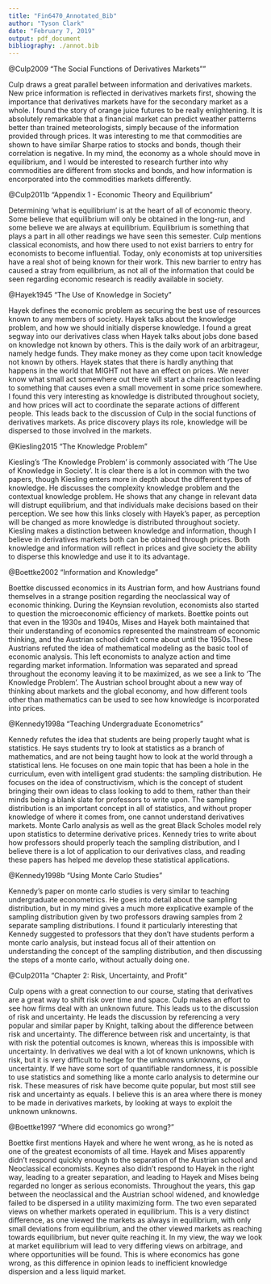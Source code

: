 ```yaml
---
title: "Fin6470_Annotated_Bib"
author: "Tyson Clark"
date: "February 7, 2019"
output: pdf_document
bibliography: ./annot.bib
---
```


@Culp2009 "The Social Functions of Derivatives Markets""

Culp draws a great parallel between information and derivatives markets. New price information is reflected in derivatives markets first, showing the importance that derivatives markets have for the secondary market as a whole. I found the story of orange juice futures to be really enlightening. It is absolutely remarkable that a financial market can predict weather patterns better than trained meteorologists, simply because of the information provided through prices.
\newline
It was interesting to me that commodities are shown to have similar Sharpe ratios to stocks and bonds, though their correlation is negative. In my mind, the economy as a whole should move in equilibrium, and I would be interested to research further into why commodities are different from stocks and bonds, and how information is encorporated into the commodities markets differently.

@Culp2011b "Appendix 1 - Economic Theory and Equilibrium" 

Determining 'what is equilibrium' is at the heart of all of economic theory. Some believe that equilibrium will only be obtained in the long-run, and some believe we are always at equilibrium. Equilibrium is something that plays a part in all other readings we have seen this semester.
\newline
Culp mentions classical economists, and how there used to not exist barriers to entry for economists to become influential. Today, only economists at top universities have a real shot of being known for their work. This new barrier to entry has caused a stray from equilibrium, as not all of the information that could be seen regarding economic research is readily available in society.

@Hayek1945 "The Use of Knowledge in Society"

Hayek defines the economic problem as securing the best use of resources known to any members of society. Hayek talks about the knowledge problem, and how we should initially disperse knowledge. I found a great segway into our derivatives class when Hayek talks about jobs done based on knowledge not known by others. This is the daily work of an arbitrageur, namely hedge funds. They make money as they come upon tacit knowledge not known by others.
\newline
Hayek states that there is hardly anything that happens in the world that MIGHT not have an effect on prices. We never know what small act somewhere out there will start a chain reaction leading to something that causes even a small movement in some price somewhere. I found this very interesting as knowledge is distributed throughout society, and how prices will act to coordinate the separate actions of different people. This leads back to the discussion of Culp in the social functions of derivatives markets. As price discovery plays its role, knowledge will be dispersed to those involved in the markets.

@Kiesling2015 "The Knowledge Problem"

Kiesling's 'The Knowledge Problem' is commonly associated with 'The Use of Knowledge in Society'. It is clear there is a lot in common with the two papers, though Kiesling enters more in depth about the different types of knowledge. He discusses the complexity knowledge problem and the contextual knowledge problem. He shows that any change in relevant data will distrupt equilibrium, and that individuals make decisions based on their perception. We see how this links closely with Hayek's paper, as perception will be changed as more knowledge is distributed throughout society.
\newline
Kiesling makes a distinction between knowledge and information, though I believe in derivatives markets both can be obtained through prices. Both knowledge and information will reflect in prices and give society the ability to disperse this knowledge and use it to its advantage.

@Boettke2002 "Information and Knowledge"

Boettke discussed economics in its Austrian form, and how Austrians found themselves in a strange position regarding the neoclassical way of economic thinking. During the Keynsian revolution, economists also started to question the microeconomic efficiency of markets. Boettke points out that even in the 1930s and 1940s, Mises and Hayek both maintained that their understanding of economics represented the mainstream of economic thinking, and the Austrian school didn't come about until the 1950s.These Austrians refuted the idea of mathematical modeling as the basic tool of economic analysis.
\newline
This left economists to analyze action and time regarding market information. Information was separated and spread throughout the economy leaving it to be maximized, as we see a link to 'The Knowledge Problem'. The Austrian school brought about a new way of thinking about markets and the global economy, and how different tools other than mathematics can be used to see how knowledge is incorporated into prices.

@Kennedy1998a "Teaching Undergraduate Econometrics"

Kennedy refutes the idea that students are being properly taught what is statistics. He says students try to look at statistics as a branch of mathematics, and are not being taught how to look at the world through a statistical lens. He focuses on one main topic that has been a hole in the curriculum, even with intelligent grad students: the sampling distribution. He focuses on the idea of constructivism, which is the concept of student bringing their own ideas to class looking to add to them, rather than their minds being a blank slate for professors to write upon.
\newline
The sampling distribution is an important concept in all of statistics, and without proper knowledge of where it comes from, one cannot understand derivatives markets. Monte Carlo analysis as well as the great Black Scholes model rely upon statistics to determine derivative prices. Kennedy tries to write about how professors should properly teach the sampling distribution, and I believe there is a lot of application to our derivatives class, and reading these papers has helped me develop these statistical applications.

@Kennedy1998b "Using Monte Carlo Studies"

Kennedy's paper on monte carlo studies is very similar to teaching undergraduate econometrics. He goes into detail about the sampling distribution, but in my mind gives a much more explicative example of the sampling distribution given by two professors drawing samples from 2 separate sampling distributions. I found it particularly interesting that Kennedy suggested to professors that they don't have students perform a monte carlo analysis, but instead focus all of their attention on understanding the concept of the sampling distribution, and then discussing the steps of a monte carlo, without actually doing one.

@Culp2011a "Chapter 2: Risk, Uncertainty, and Profit"

Culp opens with a great connection to our course, stating that derivatives are a great way to shift risk over time and space. Culp makes an effort to see how firms deal with an unknown future. This leads us to the discussion of risk and uncertainty. He leads the discussion by referencing a very popular and similar paper by Knight, talking about the difference between risk and uncertainty. The difference between risk and uncertainty, is that with risk the potential outcomes is known, whereas this is impossible with uncertainty. In derivatives we deal with a lot of known unknowns, which is risk, but it is very difficult to hedge for the unknowns unknowns, or uncertainty.
\newline
If we have some sort of quantifiable randomness, it is possible to use statistics and something like a monte carlo analysis to determine our risk. These measures of risk have become quite popular, but most still see risk and uncertainty as equals. I believe this is an area where there is money to be made in derivatives markets, by looking at ways to exploit the unknown unknowns.

@Boettke1997 "Where did economics go wrong?"

Boettke first mentions Hayek and where he went wrong, as he is noted as one of the greatest economists of all time. Hayek and Mises apparently didn't respond quickly enough to the separation of the Austrian school and Neoclassical economists. Keynes also didn't respond to Hayek in the right way, leading to a greater separation, and leading to Hayek and Mises being regarded no longer as serious economists. Throughout the years, this gap between the neoclassical and the Austrian school widened, and knowledge failed to be dispersed in a utility maximizing form.
\newline
The two even separated views on whether markets operated in equilibrium. This is a very distinct difference, as one viewed the markets as always in equilibrium, with only small deviations from equilibrium, and the other viewed markets as reaching towards equilibrium, but never quite reaching it. In my view, the way we look at market equilibrium will lead to very differing views on arbitrage, and where opportunities will be found. This is where economics has gone wrong, as this difference in opinion leads to inefficient knowledge dispersion and a less liquid market.